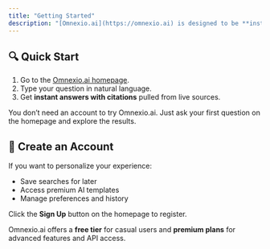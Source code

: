 ```yaml
---
title: "Getting Started"
description: "[Omnexio.ai](https://omnexio.ai) is designed to be **instant and easy to use**. You can start searching right away — no login required."
---
```


## 🔍 Quick Start

1. Go to the [Omnexio.ai homepage](https://omnexio.ai).
2. Type your question in natural language.
3. Get **instant answers with citations** pulled from live sources.

You don’t need an account to try Omnexio.ai.
Just ask your first question on the homepage and explore the results.


## 👤 Create an Account

If you want to personalize your experience:

- Save searches for later
- Access premium AI templates
- Manage preferences and history

Click the **Sign Up** button on the homepage to register.

Omnexio.ai offers a **free tier** for casual users and **premium plans** for advanced features and API access.

